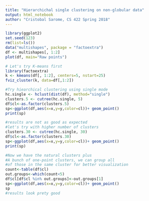 ```yaml
---
title: "Hierarchichal single clustering on non-globular data"
output: html_notebook
author: "Cristobal Sarome, CS 422 Spring 2018"
---
```

 

```r
library(ggplot2)
set.seed(123)
rm(list=ls())
data("multishapes", package = "factoextra")
df <- multishapes[, 1:2]
plot(df, main="Raw points")

```
```r
# Let's try K-means first
library(factoextra)
k <- kmeans(df[, 1:2], centers=5, nstart=25)
fviz_cluster(k, data=df[,1:2])
```

```r
#Try hiearchical clustering using single mode
hc.single <- hclust(dist(df), method="single")
clusters.5 <- cutree(hc.single, 5)
df$cl<-as.factor(clusters.5)
sp<-ggplot(df,aes(x=x,y=y,color=cl))+ geom_point()
print(sp)
```

```r
#results are not as good as expected
#let's try with higher number of clusters
clusters.30 <- cutree(hc.single, 30)
df$cl<-as.factor(clusters.30)
sp<-ggplot(df,aes(x=x,y=y,color=cl))+ geom_point()
print(sp)
```

```r
#Now we have the natural clusters plus
#A bunch of one-point clusters, we can group all
#of those in the same cluster for better visualization
count<-table(df$cl)
out.groups<-which(count<5)
df$cl[df$cl %in% out.groups]<-out.groups[1]
sp<-ggplot(df,aes(x=x,y=y,color=cl))+ geom_point()
sp
#results look prety good
```

